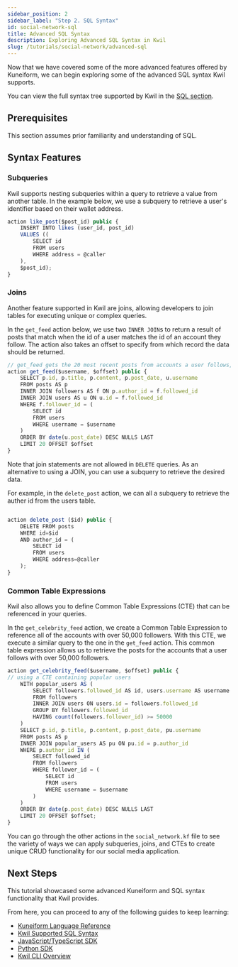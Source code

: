 ```yaml
---
sidebar_position: 2
sidebar_label: "Step 2. SQL Syntax"
id: social-network-sql
title: Advanced SQL Syntax
description: Exploring Advanced SQL Syntax in Kwil
slug: /tutorials/social-network/advanced-sql
---
```

Now that we have covered some of the more advanced features offered by Kuneiform, we can begin exploring some of the advanced SQL syntax Kwil supports.

You can view the full syntax tree supported by Kwil in the [SQL section](/docs/category/sql-as-understood-by-kwil).

## Prerequisites

This section assumes prior familiarity and understanding of SQL.

## Syntax Features

### Subqueries

Kwil supports nesting subqueries within a query to retrieve a value from another table. In the example below, we use a subquery to retrieve a user's identifier based on their wallet address.

```typescript title="social_network.kf"
action like_post($post_id) public {
    INSERT INTO likes (user_id, post_id)
    VALUES ((
        SELECT id
        FROM users
        WHERE address = @caller
    ),
    $post_id);
}
```

### Joins

Another feature supported in Kwil are joins, allowing developers to join tables for executing unique or complex queries.

In the `get_feed` action below, we use two `INNER JOIN`s to return a result of posts that match when the id of a user matches the id of an account they follow. The action also takes an offset to specify from which record the data should be returned.

```typescript title="social_network.kf"
// get_feed gets the 20 most recent posts from accounts a user follows, and takes an offset to specify where the counting should begin
action get_feed($username, $offset) public {
    SELECT p.id, p.title, p.content, p.post_date, u.username
    FROM posts AS p
    INNER JOIN followers AS f ON p.author_id = f.followed_id
    INNER JOIN users AS u ON u.id = f.followed_id
    WHERE f.follower_id = (
        SELECT id
        FROM users
        WHERE username = $username
    )
    ORDER BY date(u.post_date) DESC NULLS LAST
    LIMIT 20 OFFSET $offset
}
```

Note that join statements are not allowed in `DELETE` queries. As an alternative to using a JOIN, you can use a subquery to retrieve the desired data.

For example, in the `delete_post` action, we can all a subquery to retrieve the auther id from the users table.

```typescript title="social_network.kf"

action delete_post ($id) public {
    DELETE FROM posts
    WHERE id=$id
    AND author_id = (
        SELECT id
        FROM users
        WHERE address=@caller
    );
}
```

### Common Table Expressions

Kwil also allows you to define Common Table Expressions (CTE) that can be referenced in your queries.

In the `get_celebrity_feed` action, we create a Common Table Expression to reference all of the accounts with over 50,000 followers. With this CTE, we execute a similar query to the one in the `get_feed` action. This common table expression allows us to retrieve the posts for the accounts that a user follows with over 50,000 followers.

```typescript title="social_network.kf"
action get_celebrity_feed($username, $offset) public {
// using a CTE containing popular users
    WITH popular_users AS (
        SELECT followers.followed_id AS id, users.username AS username
        FROM followers
        INNER JOIN users ON users.id = followers.followed_id
        GROUP BY followers.followed_id
        HAVING count(followers.follower_id) >= 50000
    )
    SELECT p.id, p.title, p.content, p.post_date, pu.username
    FROM posts AS p
    INNER JOIN popular_users AS pu ON pu.id = p.author_id
    WHERE p.author_id IN (
        SELECT followed_id
        FROM followers
        WHERE follower_id = (
            SELECT id
            FROM users
            WHERE username = $username
        )
    )
    ORDER BY date(p.post_date) DESC NULLS LAST
    LIMIT 20 OFFSET $offset;
}
```

You can go through the other actions in the `social_network.kf` file to see the variety of ways we can apply subqueries, joins, and CTEs to create unique CRUD functionality for our social media application.

## Next Steps

This tutorial showcased some advanced Kuneiform and SQL syntax functionality that Kwil provides.

From here, you can proceed to any of the following guides to keep learning:

- [Kuneiform Language Reference](/docs/kuneiform/introduction)
- [Kwil Supported SQL Syntax](/docs/category/sql-as-understood-by-kwil)
- [JavaScript/TypeScript SDK](/docs/sdks/js-ts/overview)
- [Python SDK](/docs/sdks/python/overview)
- [Kwil CLI Overview](/docs/category/cli)